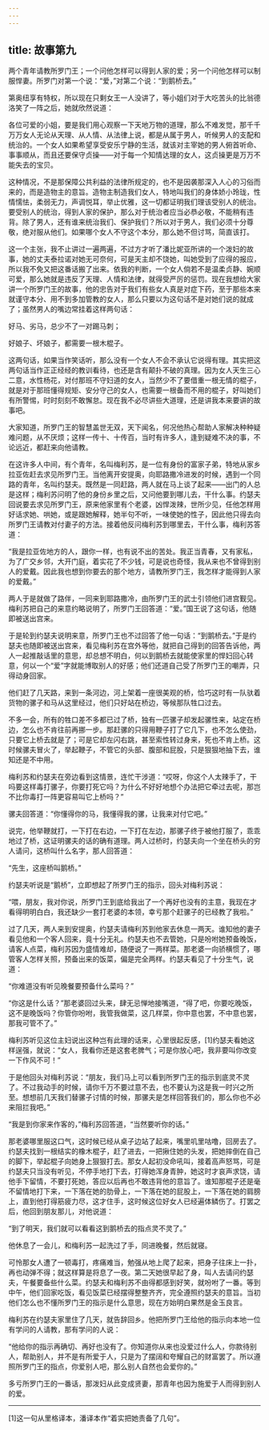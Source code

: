 ```yaml
---
---
---
```

title: 故事第九
---

两个青年请教所罗门王；一个问他怎样可以得到人家的爱；另一个问他怎样可以制服悍妻。所罗门对第一个说：“爱，”对第二个说：“到鹅桥去。”



第奥纽享有特权，所以现在只剩女王一人没讲了，等小姐们对于大吃苦头的比翁德洛笑了一阵之后，她就欣然说道：

各位可爱的小姐，要是我们用心观察一下天地万物的道理，那么不难发觉，那千千万万女人无论从天理、从人情、从法律上说，都是从属于男人，听候男人的支配和统治的。一个女人如果希望享受安乐宁静的生活，就该对主宰她的男人俯首听命、事事顺从，而且还要保守贞操——对于每一个知情达理的女人，这贞操更是万万不能失去的宝贝。

这种情况，不是那保障公共利益的法律所规定的，也不是因袭那深入人心的习俗而来的，而是造物主的意旨。造物主制造我们女人，特地叫我们的身体娇小玲珑，性情懦怯，柔弱无力，声调悦耳，举止优雅，这一切都证明我们理该受别人的统治。要受别人的统治，得到人家的保护，那么对于统治者应当必恭必敬，不能稍有违背。除了男人，还有谁来统治我们、保护我们？所以对于男人，我们必须十分尊敬，绝对服从他们。如果哪个女人不守这个本分，那么她不但讨骂，简直该打。

这一个主张，我不止讲过一遍两遍，不过方才听了潘比妮亚所讲的一个泼妇的故事，她的丈夫泰拉诺对她无可奈何，可是天主却不饶她，叫她受到了应得的报应，所以我不免又把这番话搬了出来。依我的判断，一个女人倘若不是温柔贞静、婉顺可爱，那么她就是违反了天理、人情和法律，就得受严厉的惩罚。现在我想给大家讲一个所罗门王的故事，他的忠告对于我们有些女人真是对症下药，至于那些本来就谨守本分、用不到多加管教的女人，那么只要以为这句话不是对她们说的就成了；虽然男人的嘴边常挂着这样两句话：

好马、劣马，总少不了一对踢马刺；

好娘子、坏娘子，都需要一根木棍子。



这两句话，如果当作笑话听，那么没有一个女人不会不承认它说得有理。其实把这两句话当作正正经经的教训看待，也还是含有颠扑不破的真理。因为女人天生三心二意，水性杨花，对付那班不守妇道的女人，当然少不了要借重一根无情的棍子，就是对于那班懂得规矩、安分守己的女人，也需要一根备而不用的棍子，好叫她们有所警惕，时时刻刻不敢懈怠。现在我不必尽讲些大道理，还是讲我本来要讲的故事吧。

大家知道，所罗门王的智慧盖世无双，天下闻名，何况他热心帮助人家解决种种疑难问题，从不厌烦；这样一传十、十传百，当时有许多人，逢到疑难不决的事，不论远近，都赶来向他请教。

在这许多人中间，有个青年，名叫梅利苏，是一位有身份的富家子弟，特地从家乡拉亚佐赶去求见所罗门王。当他离开安提奥，向耶路撒冷进发的时候，遇到一个同路的青年，名叫约瑟夫。既然是一同赶路，两人就在马上谈了起来——出门的人总是这样；梅利苏问明了他的身份乡里之后，又问他要到哪儿去，干什么事。约瑟夫回说要去求见所罗门王，原来他家里有个老婆，凶悍泼辣，世所少见，任他怎样用好话求她、哄她，或是跟她解释，她半句不听，一味使她的性子，因此他只得去向所罗门王请教对付妻子的方法。接着他反问梅利苏到哪里去，干什么事，梅利苏答道：

“我是拉亚佐地方的人，跟你一样，也有说不出的苦处。我正当青春，又有家私，为了广交乡邻，大开门庭，着实花了不少钱，可是说也奇怪，我从来也不曾得到别人的爱戴。因此我也想到你要去的那个地方，请教所罗门王，我怎样才能得到人家的爱戴。”

两人于是就做了路伴，一同来到耶路撒冷，由所罗门王的武士引领他们进宫觐见。梅利苏把自己的来意约略说明了，所罗门王回答道：“爱。”国王说了这句话，他随即被送出宫来。

于是轮到约瑟夫说明来意，所罗门王也不过回答了他一句话：“到鹅桥去。”于是约瑟夫也随即被送出宫来，看见梅利苏在宫外等他，就把自己得到的回答告诉他，两人一起推敲话里的意思，却总想不明白，何以到鹅桥去就能使家里的悍妇回心转意，何以一个“爱”字就能博取别人的好感；他们还道自己受了所罗门王的嘲弄，只得动身回家。

他们赶了几天路，来到一条河边，河上架着一座很美观的桥，恰巧这时有一队驮着货物的骡子和马从这里经过，他们只好站在桥边，等候那队牲口过去。

不多一会，所有的牲口差不多都已过了桥，独有一匹骡子却发起骡性来，站定在桥边，怎么也不肯往前再挪一步。那赶骡的只得用鞭子打了它几下，也不怎么使劲，只要它上桥去就是了；可是它却左闪右跳，甚至索性转过身来，死也不肯上桥。这时候骡夫冒火了，举起鞭子，不管它的头部、腹部和屁股，只是狠狠地抽下去，谁知还是不中用。

梅利苏和约瑟夫在旁边看到这情景，连忙干涉道：“哎呀，你这个人太辣手了，干吗要这样毒打骡子，你要打死它吗？为什么不好好地想个办法把它牵过去呢，那岂不比你毒打一阵更容易叫它上桥吗？”

骡夫回答道：“你懂得你的马，我懂得我的骡，让我来对付它吧。”

说完，他举鞭就打，一下打在右边，一下打在左边，那骡子终于被他打服了，乖乖地过了桥，这证明骡夫的话的确有道理。两人过桥时，约瑟夫向一个坐在桥头的穷人请问，这桥叫什么名字，那人回答道：

“先生，这座桥叫鹅桥。”

约瑟夫听说是“鹅桥”，立即想起了所罗门王的指示，回头对梅利苏说：

“喂，朋友，我对你说，所罗门王到底给我出了一个再好也没有的主意，我现在才看得明明白白，我还缺少一套打老婆的本领，幸亏那个赶骡子的已经教了我啦。”

过了几天，两人来到安提奥，约瑟夫请梅利苏到他家去休息一两天。谁知他的妻子看见他和一个客人回来，竟十分无礼。约瑟夫也不去管她，只是吩咐她预备晚饭，请客人点菜，梅利苏因为盛情难却，随便说了一两样菜。那老婆一向骄横惯了，哪管客人怎样关照，预备出来的饭菜，偏是完全两样。约瑟夫看见了十分生气，说道：

“你难道没有听见晚餐要预备什么菜吗？”

“你这是什么话？”那老婆回过头来，肆无忌惮地接嘴道，“得了吧，你要吃晚饭，这不是晚饭吗？你管你吩咐，我管我做菜，这几样菜，你中意也罢，不中意也罢，那我可管不了。”

梅利苏听见这位主妇说出这种岂有此理的话来，心里很起反感，[1]约瑟夫看她这样逞强，就说：“女人，我看你还是这套老脾气；可是你放心吧，我非要叫你改变一下作风不可！”

于是他回头对梅利苏说：“朋友，我们马上可以看到所罗门王的指示到底灵不灵了。不过我动手的时候，请你千万不要过意不去，也不要认为这是我一时兴之所至。想想前几天我们替骡子讨情的时候，那骡夫是怎样回答我们的，那么你也不必来阻拦我吧。”

“我是到你家来作客的，”梅利苏回答道，“当然要听你的话。”

那老婆哪里服这口气，这时候已经从桌子边站了起来，嘴里叽里咕噜，回房去了。约瑟夫找到一根结实的橡木棍子，赶了进去，一把揪住她的头发，把她摔倒在自己的脚下，举起棍子向她身上狠狠打去。那女人起初没命吼叫，接着高声怒骂，可是约瑟夫只当没有听见，不停手地打下去，打得她浑身青肿，她这时才哀声求饶，请他手下留情，不要打死她，答应以后再也不敢违背他的意旨了。谁知那棍子还是毫不留情地打下来，一下落在她的肋骨上，一下落在她的屁股上，一下落在她的肩膀上，直到他打得筋疲力尽，这才住手，这时候这位好女人已经遍体鳞伤了。打罢之后，他回到朋友那儿，对他说道：

“到了明天，我们就可以看看这到鹅桥去的指点灵不灵了。”

他休息了一会儿，和梅利苏一起洗过了手，同进晚餐，然后就寝。

可怜那女人遭了一顿毒打，疼痛难当，勉强从地上爬了起来，把身子往床上一扑，再也动弹不得；就这样算是将息了一夜。第二天她很早起了身，叫人去请问约瑟夫，午餐要备些什么菜。约瑟夫和梅利苏不由得都感到好笑，就吩咐了一番。等到中午，他们回家吃饭，看见饭菜已经摆得整整齐齐，完全遵照约瑟夫的意旨。当初他们怎么也不懂所罗门王的指示是什么意思，现在方始明白果然是金玉良言。

梅利苏在约瑟夫家里住了几天，就告辞回乡。他把所罗门王给他的指示向本地一位有学问的人请教，那有学问的人说：

“他给你的指示再确切、再好也没有了。你知道你从来也没爱过什么人，你款待别人，帮助别人，并不是有所爱于人，只是为了摆阔和夸耀自己的财富罢了。所以遵照所罗门王的指点，你爱别人吧，那么别人自然也会爱你的。”

多亏所罗门王的一番话，那泼妇从此变成贤妻，那青年也因为施爱于人而得到别人的爱。



* * *



[1]这一句从里格译本，潘译本作“着实把她责备了几句”。